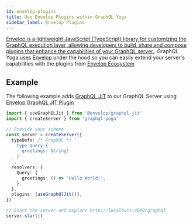 ```yaml
---
id: envelop-plugins
title: Use Envelop Plugins within GraphQL Yoga
sidebar_label: Envelop Plugins
---
```


[Envelop is a lightweight JavaScript (TypeScript) library for customizing the GraphQL execution layer, allowing developers to build, share and compose plugins that enhance the capabilities of your GraphQL server.](https://envelop.dev).
GraphQL Yoga uses [Envelop](https://envelop.dev) under the hood so you can easily extend your server's capabilities with the plugins from [Envelop Ecosystem](https://www.envelop.dev/plugins)

## Example

The following example adds [GraphQL JIT](https://github.com/zalando-incubator/graphql-jit) to our GraphQL Server using [Envelop GraphQL JIT Plugin](https://www.envelop.dev/plugins/use-graphql-jit)

```ts
import { useGraphQLJit } from '@envelop/graphql-jit'
import { createServer } from 'graphql-yoga'

// Provide your schema
const server = createServer({
  typeDefs: /* GraphQL */ `
    type Query {
      greetings: String!
    }
  `,
  resolvers: {
    Query: {
      greetings: () => 'Hello World!',
    },
  },
  plugins: [useGraphQlJit()],
})

// Start the server and explore http://localhost:4000/graphql
server.start()
```
